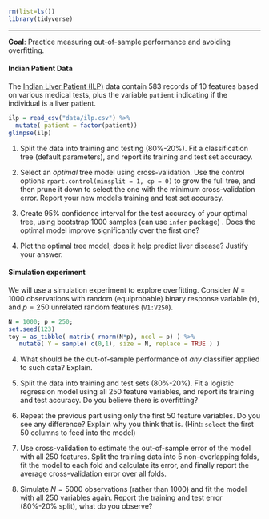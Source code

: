 ```r
rm(list=ls())
library(tidyverse)
```


*** 

**Goal**: Practice measuring out-of-sample performance and avoiding overfitting.


#### Indian Patient Data
The [Indian Liver Patient (ILP)](https://archive.ics.uci.edu/ml/datasets/ILPD+%28Indian+Liver+Patient+Dataset%29) data contain 583 records of 10 features based on various medical tests, plus the variable `patient` indicating if the individual is a liver patient.

```r
ilp = read_csv("data/ilp.csv") %>% 
  mutate( patient = factor(patient))
glimpse(ilp)
```

1. Split the data into training and testing (80%-20%). Fit a classification tree (default parameters), and report its training and test set accuracy.

2. Select an *optimal* tree model using cross-validation. Use the control options `rpart.control(minsplit = 1, cp = 0)` to grow the full tree, and then prune it down to select the one with the minimum cross-validation error. Report your new model's training and test set accuracy. 

3. Create 95% confidence interval for the test accuracy of your optimal tree, using bootstrap 1000 samples (can use `infer` package) . Does the optimal model improve significantly over the first one?

4. Plot the optimal tree model; does it help predict liver disease? Justify your answer.


#### Simulation experiment 

We will use a simulation experiment to explore overfitting. Consider $N=1000$ observations with random (equiprobable) binary response variable (`Y`), and $p=250$ unrelated random features (`V1:V250`). 

```r
N = 1000; p = 250; 
set.seed(123)
toy = as_tibble( matrix( rnorm(N*p), ncol = p) ) %>% 
   mutate( Y = sample( c(0,1), size = N, replace = TRUE ) ) 
```

4. What should be the out-of-sample performance of *any* classifier applied to such data? Explain.


5. Split the data into training and test sets (80%-20%). Fit a logistic regression model using all 250 feature variables, and report its training and test accuracy. Do you believe there is overfitting? 

6. Repeat the previous part using only the first 50 feature variables. Do you see any difference? Explain why you think that is.
(Hint: `select` the first 50 columns to feed into the model)


7. Use cross-validation to estimate the out-of-sample error of the model with all 250 features. Split the training data into 5 non-overlapping folds, fit the model to each fold and calculate its error, and finally report the average cross-validation error over all folds. 


8. Simulate $N=5000$ observations (rather than 1000) and fit the model with all 250 variables again. Report the training and test error (80%-20% split), what do you observe? 


